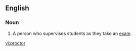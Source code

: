 {{see|Proctor}}
==English==

===Noun===
{{en-noun}}
# A person who supervises students as they take an [[exam]].

[[vi:proctor]]